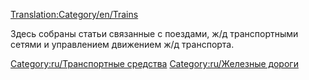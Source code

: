 [[Translation:Category/en/Trains]]

{{ru/Основная статья}}

Здесь собраны статьи связанные с поездами, ж/д транспортными сетями и управлением движением ж/д транспорта.

[[Category:ru/Транспортные средства]]
[[Category:ru/Железные дороги]]